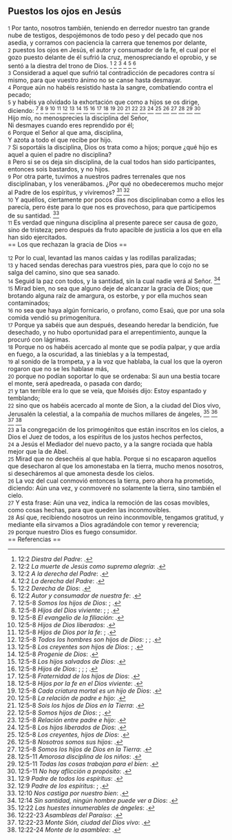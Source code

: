 == Puestos los ojos en Jesús ==

{{anchor|1}} <small>1</small> Por tanto, nosotros también, teniendo en derredor nuestro tan grande nube de testigos, despojémonos de todo peso y del pecado que nos asedia, y corramos con paciencia la carrera que tenemos por delante,<br>
{{anchor|2}} <small>2</small> puestos los ojos en Jesús, el autor y consumador de la fe, el cual por el gozo puesto delante de él sufrió la cruz, menospreciando el oprobio, y se sentó a la diestra del trono de Dios. <ref>12:2 ''Diestra del Padre'': {{lib|LU|13|2|7}}.</ref> <ref>12:2 ''La muerte de Jesús como suprema alegría'': {{lib|LU|180|1|2}}.</ref> <ref>12:2 ''A la derecha del Padre'': {{lib|LU|5|2|2}}.</ref> <ref>12:2 ''La derecha del Padre'': {{lib|LU|21|4|4}}.</ref> <ref>12:2 ''Derecha de Dios'': {{lib|LU|38|0|1}}.</ref> <ref>12:2 ''Autor y consumador de nuestra fe'': {{lib|LU|196|2|1}}.</ref><br>
{{anchor|3}} <small>3</small> Considerad a aquel que sufrió tal contradicción de pecadores contra sí mismo, para que vuestro ánimo no se canse hasta desmayar.<br>
{{anchor|4}} <small>4</small> Porque aún no habéis resistido hasta la sangre, combatiendo contra el pecado;<br>
{{anchor|5}} <small>5</small> y habéis ya olvidado la exhortación que como a hijos se os dirige, diciendo: <ref>12:5-8 ''Somos los hijos de Dios'': {{lib|LU|131|10|2}}; {{lib|LU|141|4|2}}.</ref> <ref>12:5-8 ''Hijos del Dios viviente'': {{lib|LU|140|1|6}}; {{lib|LU|140|3|16}}; {{lib|LU|149|2|10}}.</ref> <ref>12:5-8 ''El evangelio de la filiación'': {{lib|LU|190|3|1}}.</ref> <ref>12:5-8 ''Hijos de Dios liberados'': {{lib|LU|170|2|20}}.</ref> <ref>12:5-8 ''Hijos de Dios por la fe'': {{lib|LU|141|2|2}}; {{lib|LU|40|6|1}}.</ref> <ref>12:5-8 ''Todos los hombres son hijos de Dios'': {{lib|LU|190|5|4}}; {{lib|LU|193|1|2}}; {{lib|LU|99|5|5}}.</ref> <ref>12:5-8 ''Los creyentes son hijos de Dios'': {{lib|LU|180|1|6}}; {{lib|LU|181|2|14}}.</ref> <ref>12:5-8 ''Progenie de Dios'': {{lib|LU|1|3|1}}.</ref> <ref>12:5-8 ''Los hijos salvados de Dios'': {{lib|LU|170|2|8}}.</ref> <ref>12:5-8 ''Hijos de Dios'': {{lib|LU|142|5|2}}; {{lib|LU|170|2|20}}; {{lib|LU|34|6|10}}; {{lib|LU|8|6|4}}.</ref> <ref>12:5-8 ''Fraternidad de los hijos de Dios'': {{lib|LU|153|2|4}}.</ref> <ref>12:5-8 ''Hijos por la fe en el Dios viviente'': {{lib|LU|142|1|1}}.</ref> <ref>12:5-8 ''Cada criatura mortal es un hijo de Dios'': {{lib|LU|196|0|2}}.</ref> <ref>12:5-8 ''La relación de padre e hijo'': {{lib|LU|131|10|8}}.</ref> <ref>12:5-8 ''Sois los hijos de Dios en la Tierra'': {{lib|LU|193|0|3}}.</ref> <ref>12:5-8 ''Somos hijos de Dios'': {{lib|LU|2|5|4}}; {{lib|LU|5|4|8}}.</ref> <ref>12:5-8 ''Relación entre padre e hijo'': {{lib|LU|131|10|6}}.</ref> <ref>12:5-8 ''Los hijos liberados de Dios'': {{lib|LU|143|2|7}}.</ref> <ref>12:5-8 ''Los creyentes, hijos de Dios'': {{lib|LU|181|2|12}}.</ref> <ref>12:5-8 ''Nosotros somos sus hijos'': {{lib|LU|149|6|8}}.</ref> <ref>12:5-8 ''Somos los hijos de Dios en la Tierra'': {{lib|LU|193|0|5}}.</ref> <ref>12:5-11 ''Amorosa disciplina de los niños'': {{lib|LU|143|1|4}}.</ref> <ref>12:5-11 ''Todas las cosas trabajan para el bien'': {{lib|LU|54|4|7}}.</ref> <ref>12:5-11 ''No hay aflicción a propósito'': {{lib|LU|148|5|3}}.</ref><br>
Hijo mío, no menosprecies la disciplina del Señor,<br>
Ni desmayes cuando eres reprendido por él;<br>
{{anchor|6}} <small>6</small> Porque el Señor al que ama, disciplina,<br>
Y azota a todo el que recibe por hijo.<br>
{{anchor|7}} <small>7</small> Si soportáis la disciplina, Dios os trata como a hijos; porque ¿qué hijo es aquel a quien el padre no disciplina?<br>
{{anchor|8}} <small>8</small> Pero si se os deja sin disciplina, de la cual todos han sido participantes, entonces sois bastardos, y no hijos.<br>
{{anchor|9}} <small>9</small> Por otra parte, tuvimos a nuestros padres terrenales que nos disciplinaban, y los venerábamos. ¿Por qué no obedeceremos mucho mejor al Padre de los espíritus, y viviremos? <ref>12:9 ''Padre de todos los espíritus'': {{lib|LU|42|11|1}}.</ref> <ref>12:9 ''Padre de los espíritus'': {{lib|LU|146|2|11}}; {{lib|LU|162|6|3}}.</ref><br>
{{anchor|10}} <small>10</small> Y aquéllos, ciertamente por pocos días nos disciplinaban como a ellos les parecía, pero éste para lo que nos es provechoso, para que participemos de su santidad. <ref>12:10 ''Nos castiga por nuestro bien'': {{lib|LU|2|5|3}}.</ref><br>
{{anchor|11}} <small>11</small> Es verdad que ninguna disciplina al presente parece ser causa de gozo, sino de tristeza; pero después da fruto apacible de justicia a los que en ella han sido ejercitados.<br>
== Los que rechazan la gracia de Dios ==

{{anchor|12}} <small>12</small> Por lo cual, levantad las manos caídas y las rodillas paralizadas;<br>
{{anchor|13}} <small>13</small> y haced sendas derechas para vuestros pies, para que lo cojo no se salga del camino, sino que sea sanado.<br>
{{anchor|14}} <small>14</small> Seguid la paz con todos, y la santidad, sin la cual nadie verá al Señor. <ref>12:14 ''Sin santidad, ningún hombre puede ver a Dios'': {{lib|LU|101|1|3}}.</ref><br>
{{anchor|15}} <small>15</small> Mirad bien, no sea que alguno deje de alcanzar la gracia de Dios; que brotando alguna raíz de amargura, os estorbe, y por ella muchos sean contaminados;<br>
{{anchor|16}} <small>16</small> no sea que haya algún fornicario, o profano, como Esaú, que por una sola comida vendió su primogenitura.<br>
{{anchor|17}} <small>17</small> Porque ya sabéis que aun después, deseando heredar la bendición, fue desechado, y no hubo oportunidad para el arrepentimiento, aunque la procuró con lágrimas.<br>
{{anchor|18}} <small>18</small> Porque no os habéis acercado al monte que se podía palpar, y que ardía en fuego, a la oscuridad, a las tinieblas y a la tempestad,<br>
{{anchor|19}} <small>19</small> al sonido de la trompeta, y a la voz que hablaba, la cual los que la oyeron rogaron que no se les hablase más,<br>
{{anchor|20}} <small>20</small> porque no podían soportar lo que se ordenaba: Si aun una bestia tocare el monte, será apedreada, o pasada con dardo;<br>
{{anchor|21}} <small>21</small> y tan terrible era lo que se veía, que Moisés dijo: Estoy espantado y temblando;<br>
{{anchor|22}} <small>22</small> sino que os habéis acercado al monte de Sion, a la ciudad del Dios vivo, Jerusalén la celestial, a la compañía de muchos millares de ángeles, <ref>12:22 ''Las huestes innumerables de ángeles'': {{lib|LU|46|5|15}}.</ref> <ref>12:22-23 ''Asambleas del Paraíso'': {{lib|LU|43|9|1}}.</ref> <ref>12:22-23 ''Monte Sión, ciudad del Dios vivo'': {{lib|LU|47|10|3}}.</ref> <ref>12:22-24 ''Monte de la asamblea'': {{lib|LU|43|4|5}}.</ref><br>
{{anchor|23}} <small>23</small> a la congregación de los primogénitos que están inscritos en los cielos, a Dios el Juez de todos, a los espíritus de los justos hechos perfectos,<br>
{{anchor|24}} <small>24</small> a Jesús el Mediador del nuevo pacto, y a la sangre rociada que habla mejor que la de Abel.<br>
{{anchor|25}} <small>25</small> Mirad que no desechéis al que habla. Porque si no escaparon aquellos que desecharon al que los amonestaba en la tierra, mucho menos nosotros, si desecháremos al que amonesta desde los cielos.<br>
{{anchor|26}} <small>26</small> La voz del cual conmovió entonces la tierra, pero ahora ha prometido, diciendo: Aún una vez, y conmoveré no solamente la tierra, sino también el cielo.<br>
{{anchor|27}} <small>27</small> Y esta frase: Aún una vez, indica la remoción de las cosas movibles, como cosas hechas, para que queden las inconmovibles.<br>
{{anchor|28}} <small>28</small> Así que, recibiendo nosotros un reino inconmovible, tengamos gratitud, y mediante ella sirvamos a Dios agradándole con temor y reverencia;<br>
{{anchor|29}} <small>29</small> porque nuestro Dios es fuego consumidor.<br>
== Referencias ==

<references />
